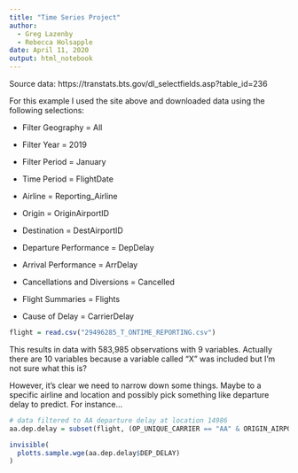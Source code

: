 ```yaml
---
title: "Time Series Project"
author:
  - Greg Lazenby
  - Rebecca Holsapple
date: April 11, 2020
output: html_notebook
---
```



Source data:
https://transtats.bts.gov/dl_selectfields.asp?table_id=236

For this example I used the site above and downloaded data using the following selections:

- Filter Geography = All
- Filter Year = 2019
- Filter Period = January

- Time Period = FlightDate
- Airline = Reporting_Airline
- Origin = OriginAirportID
- Destination = DestAirportID
- Departure Performance = DepDelay
- Arrival Performance = ArrDelay
- Cancellations and Diversions = Cancelled
- Flight Summaries = Flights
- Cause of Delay = CarrierDelay

```r
flight = read.csv("29496285_T_ONTIME_REPORTING.csv")
```


This results in data with 583,985 observations with 9 variables. Actually there are 10 variables because a variable called "X" was included but I'm not sure what this is?

However, it's clear we need to narrow down some things. Maybe to a specific airline and location and possibly pick something like departure delay to predict. For instance...

```r
# data filtered to AA departure delay at location 14986
aa.dep.delay = subset(flight, (OP_UNIQUE_CARRIER == "AA" & ORIGIN_AIRPORT_ID == 14986), select = c("DEP_DELAY"))
```

```r
invisible(
  plotts.sample.wge(aa.dep.delay$DEP_DELAY)
)
```


